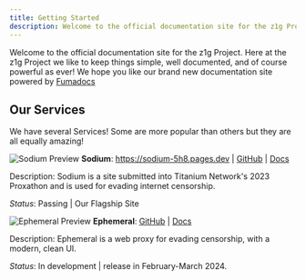 ```yaml
---
title: Getting Started
description: Welcome to the official documentation site for the z1g Project.
---
```


Welcome to the official documentation site for the z1g Project. Here at the z1g Project we like to keep things simple, well documented, and of course powerful as ever!
We hope you like our brand new documentation site powered by [Fumadocs](https://fumadocs.vercel.app)

## Our Services

We have several Services! Some are more popular than others but they are all equally  amazing!

![Sodium Preview](/img/sodium-prev-v2.png "Sodium")
**Sodium**: https://sodium-5h8.pages.dev | [GitHub](https://github.com/z1g-project/sodium) | [Docs](/docs/services/sodium)

Description: Sodium is a site submitted into Titanium Network's 2023 Proxathon and is used for evading internet censorship.

_Status_: Passing | Our Flagship Site

![Ephemeral Preview](/img/ephemeral-prev.jpg "ephemeral")
**Ephemeral**: [GitHub](https://github.com/z1g-project/ephemeral) | [Docs](/docs/services/ephemeral)

Description:  Ephemeral is a web proxy for evading censorship, with a modern, clean UI.

_Status_: In development | release in February-March 2024.
